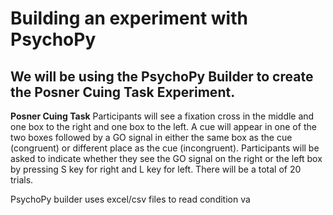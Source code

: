 # Building an experiment with PsychoPy

## We will be using the PsychoPy Builder to create the Posner Cuing Task Experiment.

**Posner Cuing Task**
Participants will see a fixation cross in the middle and one box to the right and one box to the left. A cue will appear in one of the two boxes followed by a GO signal in either the same box as the cue (congruent) or different place as the cue (incongruent). Participants will be asked to indicate whether they see the GO signal on the right or the left box by pressing S key for right and L key for left. There will be a total of 20 trials. 

PsychoPy builder uses excel/csv files to read condition va
